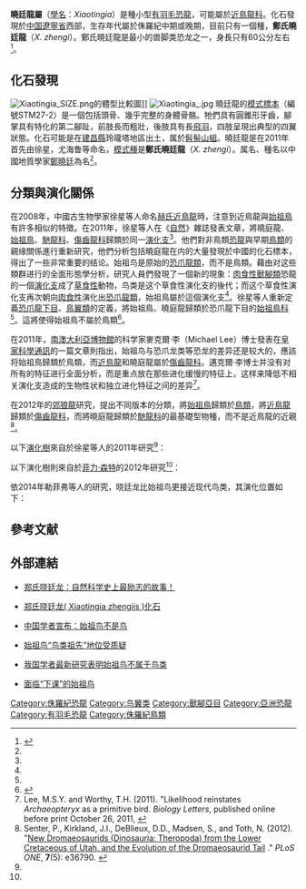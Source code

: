 {{Automatic Taxobox
| fossil_range = [[侏羅紀|侏羅紀]]中期,{{fossilrange|160}}
| image =  Xiaotingia fossil.jpg
| image_caption = 曉廷龍的[[模式標本|模式標本]]
| taxon = Xiaotingia
| authority = [[徐星_(古生物学家)|Xu]] ''et al.'', 2011
| type_species = '''鄭氏曉廷龍<br>''Xiaotingia zhengi'''''
| type_species_authority = Xu ''et al.'', 2011
}}

'''曉廷龍屬'''（[[學名|學名]]：''Xiaotingia''）是種小型[[有羽毛恐龍|有羽毛恐龍]]，可能屬於[[近鳥龍科|近鳥龍科]]。化石發現於[[中国|中国]][[遼寧省|遼寧省]]西部，生存年代屬於侏羅紀中期或晚期，目前只有一個種，'''鄭氏曉廷龍'''（''X. zhengi''）。鄭氏曉廷龍是最小的兽脚类恐龙之一，身長只有60公分左右<ref name=Xiaotingia>{{cite journal |authors=Xing Xu, Hailu You, Kai Du and Fenglu Han |title=An ''Archaeopteryx''-like theropod from China and the origin of Avialae |url=http://www.nature.com/nature/journal/v475/n7357/full/nature10288.html |date=28 July 2011 |journal=Nature |volume=475 |pages=465–470 |doi=10.1038/nature10288 |issue=7357 |pmid=21796204 |access-date=2011-12-30 |archive-date=2011-09-27 |archive-url=https://web.archive.org/web/20110927092139/http://www.nature.com/nature/journal/v475/n7357/full/nature10288.html |dead-url=no }}</ref>。

==化石發現==
[[File:Xiaotingia_SIZE.png|thumb]]的體型比較圖]]
[[File:Xiaotingia_.jpg|thumb]]
曉廷龍的[[模式標本|模式標本]]（編號STM27-2）是一個包括頭骨、幾乎完整的身體骨骼。牠們具有圓錐形牙齒，腳掌具有特化的第二腳趾，前肢長而粗壯，後肢具有長[[飛羽|飛羽]]，四肢呈現出典型的四翼狀態。化石可能是在[[建昌縣|建昌縣]]玲瓏塔地區出土，属於[[髫髻山組|髫髻山組]]。曉廷龍是在2011年首先由徐星，尤海鲁等命名，[[模式種|模式種]]是'''鄭氏曉廷龍'''（''X. zhengi''）。属名、種名以中國地質學家[[鄭曉廷|鄭曉廷]]為名<ref name=Xiaotingia/>。

==分類與演化關係==
在2008年，中國古生物學家徐星等人命名[[近鳥龍|赫氏近鳥龍]]時，注意到近鳥龍與[[始祖鳥|始祖鳥]]有許多相似的特徵。在2011年，徐星等人在《[[自然_(雜誌)|自然]]》雜誌發表文章，將曉庭龍、[[始祖鳥|始祖鳥]]、[[馳龍科|馳龍科]]、[[傷齒龍科|傷齒龍科]]歸類於同一[[演化支|演化支]]<ref name=Xiaotingia/>。他們對非鳥類[[恐龍|恐龍]]與早期[[鳥類|鳥類]]的親缘關係進行重新研究，他們分析包括曉庭龍在内的大量發現於中國的化石標本，得出了一些非常重要的结论。始祖鸟是原始的[[恐爪龍類|恐爪龍類]]，而不是鳥類。藉由对这些類群进行的全面形態學分析，研究人員們發現了一個新的現象：[[肉食性|肉食性]][[獸腳類|獸腳類]]恐龍的一個[[演化支|演化支]]成了[[草食性|草食性]]動物，鸟类是这个草食性演化支的後代；而这个草食性演化支再次朝向[[肉食性|肉食性]]演化出[[恐爪龍類|恐爪龍類]]，始祖鳥屬於這個演化支<ref name=Xiaotingia/>。徐星等人重新定義[[恐爪龍下目|恐爪龍下目]]、[[鳥翼類|鳥翼類]]的定義，將始祖鳥、曉庭龍歸類於恐爪龍下目的[[始祖鳥科|始祖鳥科]]<ref name=Xiaotingia/>。這將使得始祖鳥不屬於鳥類<ref>{{cite news | url=http://www.bbc.co.uk/news/science-environment-14307985 | work=BBC News | title=Feathers fly in first bird debate | date=27 July 2011 | accessdate=2012-06-01 | archive-date=2012-11-30 | archive-url=https://web.archive.org/web/20121130184626/http://www.bbc.co.uk/news/science-environment-14307985 | dead-url=no }}</ref>。

在2011年，[[南澳大利亞博物館|南澳大利亞博物館]]的科学家麥克爾·李（Michael Lee）博士發表在[[皇家科學通訊|皇家科學通訊]]的一篇文章則指出，始祖鸟与恐爪龙类等恐龙的差异还是较大的，應該将始祖鳥歸類於鳥類，而[[近鳥龍|近鳥龍]]和曉庭龍屬於[[傷齒龍科|傷齒龍科]]。邁克爾·李博士并没有对所有的特征进行全面分析，而是重点放在那些进化缓慢的特征上，这样来降低不相关演化支造成的生物性状和独立进化特征之间的差异<ref name=leeetal2011>Lee, M.S.Y. and Worthy, T.H. (2011). "Likelihood reinstates ''Archaeopteryx'' as a primitive bird. ''Biology Letters'', published online before print October 26, 2011, {{doi|10.1098/rsbl.2011.0884}}</ref>。

在2012年的[[郊狼龍|郊狼龍]]研究，提出不同版本的分類，將[[始祖鳥|始祖鳥]]歸類於[[鳥類|鳥類]]，將[[近鳥龍|近鳥龍]]歸類於[[傷齒龍科|傷齒龍科]]，而將曉庭龍歸類於[[馳龍科|馳龍科]]的最基礎型物種，而不是近鳥龍的近親<ref name=Yurgovuchia>Senter, P., Kirkland, J.I., DeBlieux, D.D., Madsen, S., and Toth, N. (2012). "[http://www.plosone.org/article/info%3Adoi%2F10.1371%2Fjournal.pone.0036790 New Dromaeosaurids (Dinosauria: Theropoda) from the Lower Cretaceous of Utah, and the Evolution of the Dromaeosaurid Tail] {{Wayback|url=http://www.plosone.org/article/info%3Adoi%2F10.1371%2Fjournal.pone.0036790 |date=20130511204718 }}." ''PLoS ONE'', '''7'''(5): e36790. {{doi|10.1371/journal.pone.0036790}}</ref>。

以下[[演化樹|演化樹]]來自於徐星等人的2011年研究<ref name=Xiaotingia/>：

{{clade| style=font-size:100%;line-height:100%
|1={{clade
   |1=[[竊蛋龍類|竊蛋龍類]]
   |label2=[[近鸟类|近鸟类]]
   |2={{clade
       |label1=[[鸟翼类|鸟翼类]]
       |1={{Clade
          |label1=[[擅攀鳥龍科|擅攀鳥龍科]]
          |1={{Clade
             |1=[[树息龙|树息龙]] ''Epidendrosaurus''
             |2=[[擅攀鳥龍|擅攀鳥龍]] ''Epidexipteryx'' }}
          |2={{Clade
             |1=[[热河鸟|热河鸟]] ''Jeholornis''
             |2={{Clade
                |1=[[会鸟|会鸟]] ''Sapeornis''
                |2={{Clade
                   |1=[[孔子鸟|孔子鸟]] ''Confuciusornis''
                   |2=其他鸟翼类 }} }} }} }}
      |label2=†[[恐爪龍下目|恐爪龍下目]]
      |2={{Clade
         |1={{Clade
            |1=†[[傷齒龍科|傷齒龍科]]
            |2=†[[馳龍科|馳龍科]] }}
         |label2=[[始祖鸟科|始祖鸟科]]
         |2={{Clade
            |1={{Clade
               |1=[[始祖鸟|始祖鸟]] ''Archaeopteryx''
               |2=[[乌禾尔龍|乌禾尔龍]] ''Wellnhoferia'' }}
            |2={{Clade
               |1=[[近鸟龙|近鸟龙]] ''Anchiornis''
               |2='''曉廷龍 ''Xiaotingia''' }} }} }} }} }} }}

以下演化樹則來自於[[菲力·森特|菲力·森特]]的2012年研究<ref name=Yurgovuchia/>：
{{clade| style=font-size:100%;line-height:100%
|label1=[[近鳥類|近鳥類]]
|1={{clade
   |1=[[鳥翼類|鳥翼類]]
   |label2=[[恐爪龍下目|恐爪龍下目]]
   |2={{Clade
         |1=[[傷齒龍科|傷齒龍科]]
         |label2=[[馳龍科|馳龍科]]
         |2={{Clade
            |1='''曉庭龍'''
            |2={{Clade
               |1=[[半鳥亞科|半鳥亞科]]
               |2={{Clade
                 |1=[[佛舞龍|佛舞龍]]
                 |2={{clade
                   |1=[[小盜龍類|小盜龍類]]
                   |2=[[真馳龍類|真馳龍類]]
}} }} }} }} }} }} }}

依2014年勒菲弗等人的研究，晓廷龙比始祖鸟更接近现代鸟类，其演化位置如下{{r|curvipes2014}}：
{{鸟翼类支序分类法}}

==參考文献==
{{reflist|refs=
<ref name=curvipes2014>{{Cite journal | doi = 10.1111/bij.12343| title = A new long-tailed basal bird from the Lower Cretaceous of north-eastern China| journal = ''Biological Journal of the Linnean Society''| volume = 113| issue = 3| pages = 790-804| year = 2014| last1 = Lefèvre | first1 = U. | last2 = Hu | first2 = D. | last3 = Escuillié | first3 = F. O. | last4 = Dyke | first4 = G. | last5 = Godefroit | first5 = P. }}</ref>
}}

==外部連結==
*{{zh}}[http://www.guokr.com/post/56192/ 郑氏晓廷龙：自然科学史上最励志的故事！] {{Wayback|url=http://www.guokr.com/post/56192/ |date=20160326050745 }}
*{{zh}}[https://web.archive.org/web/20120105022748/http://www.ivpp.ac.cn/xwdt/tpxw/201107/t20110728_3316850.html 郑氏晓廷龙( Xiaotingia zhengiis )化石]
*{{zh}}[http://news.sciencenet.cn/sbhtmlnews/2011/7/247072.html 中国学者宣布：始祖鸟不是鸟] {{Wayback|url=http://news.sciencenet.cn/sbhtmlnews/2011/7/247072.html |date=20160304195545 }}
*{{zh}}[http://tech.ifeng.com/discovery/detail_2011_07/29/8025942_0.shtml 始祖鸟“鸟类祖先”地位受质疑] {{Wayback|url=http://tech.ifeng.com/discovery/detail_2011_07/29/8025942_0.shtml |date=20160304124727 }}
*{{zh}}[http://www.stdaily.com/kjrb/content/2011-07/29/content_331209.htm 我国学者最新研究表明始祖鸟不属于鸟类]
*{{zh}}[http://tech.hexun.com/2011-08-16/132523682.html 面临“下课”的始祖鸟] {{Wayback|url=http://tech.hexun.com/2011-08-16/132523682.html |date=20160304201332 }}
{{手盜龍類|O.}}
{{Taxonbar|from=Q568269}}

[[Category:侏羅紀恐龍|Category:侏羅紀恐龍]]
[[Category:鸟翼类|Category:鸟翼类]]
[[Category:獸腳亞目|Category:獸腳亞目]]
[[Category:亞洲恐龍|Category:亞洲恐龍]]
[[Category:有羽毛恐龍|Category:有羽毛恐龍]]
[[Category:侏羅紀鳥類|Category:侏羅紀鳥類]]